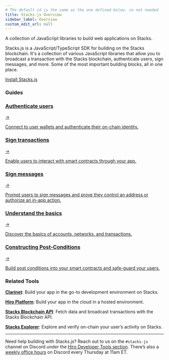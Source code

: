 ```yaml
---
# The default id is the same as the one defined below. so not needed
title: Stacks.js Overview
sidebar_label: Overview
custom_edit_url: null
---
```



<p class="p-3 rounded-lg bg-neutral-100 text-neutral-500 dark:bg-neutral-800 dark:text-neutral-400">A collection of JavaScript libraries to build web applications on Stacks.</p>

<div class="mb-10"></div>

Stacks.js is a JavaScript/TypeScript SDK for building on the Stacks blockchain. It's a collection of various JavaScript libraries that allow you to broadcast a transaction with the Stacks blockchain, authenticate users, sign messages, and more. Some of the most important building blocks, all in one place.

<div className="buttons-container">
  <a className="button-cta orange" href="/stacks.js/installing">
     Install Stacks.js
  </a>
</div>

### Guides

<div class="subSections my-8">
  <a href="/stacks.js/guides/authenticate-users-with-connect">
    <div class="subSectionTitle"><h3>Authenticate users</h3><span>→</span></div>
    <p>Connect to user wallets and authenticate their on-chain identity.</p>
  </a>
  <a href="/stacks.js/guides/sign-transactions">
    <div class="subSectionTitle"><h3>Sign transactions</h3><span>→</span></div>
    <p>Enable users to interact with smart contracts through your app.</p>
  </a>
</div>

<div class="subSections my-8">
  <a href="/stacks.js/guides/sign-messages">
    <div class="subSectionTitle"><h3>Sign messages</h3><span>→</span></div>
    <p>Prompt users to sign messages and prove they control an address or authorize an in-app action.</p>
  </a>
  <a href="/stacks.js/learn-the-basics">
    <div class="subSectionTitle"><h3>Understand the basics</h3><span>→</span></div>
    <p>Discover the basics of accounts, networks, and transactions.</p>
  </a>
</div>

<div class="subSections my-8 lg:w-[50%]">
  <a href="/stacks.js/guides/deep-dive-post-conditions">
    <div class="subSectionTitle"><h3>Constructing Post-Conditions</h3><span>→</span></div>
    <p>Build post conditions into your smart contracts and safe-guard your users.</p>
  </a>
</div>

### Related Tools

**[Clarinet](../clarinet/index.mdx)**: Build your app in the go-to development environment on Stacks.

**[Hiro Platform](../platform/index.mdx)**: Build your app in the cloud in a hosted environment.

**[Stacks Blockchain API](../stacks-blockchain-api/index.mdx)**: Fetch data and broadcast transactions with the Stacks Blockchain API.

**[Stacks Explorer](https://explorer.hiro.so)**: Explore and verify on-chain your user’s activity on Stacks.

---

Need help building with Stacks.js? Reach out to us on the `#stacks-js` channel on Discord under the [Hiro Developer Tools section](https://stacks.chat/). There’s also a [weekly office hours](https://events.stacks.co/event/HD16484710) on Discord every Thursday at 11am ET.